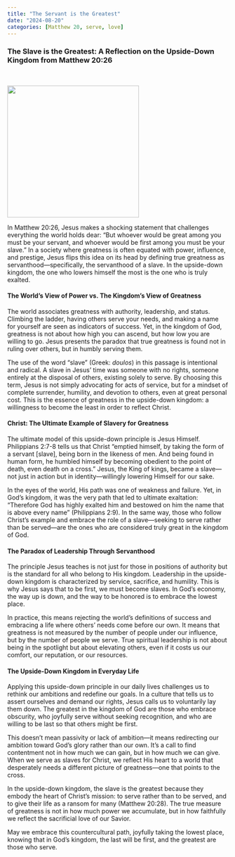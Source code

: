 ```yaml
---
title: "The Servant is the Greatest"
date: "2024-08-20"
categories: [Matthew 20, serve, love]
---
```


### The Slave is the Greatest: A Reflection on the Upside-Down Kingdom from Matthew 20:26

<br/>

![](service.jpeg){fig-align="center" width="300"}

In Matthew 20:26, Jesus makes a shocking statement that challenges everything the world holds dear: “But whoever would be great among you must be your servant, and whoever would be first among you must be your slave.” In a society where greatness is often equated with power, influence, and prestige, Jesus flips this idea on its head by defining true greatness as servanthood—specifically, the servanthood of a slave. In the upside-down kingdom, the one who lowers himself the most is the one who is truly exalted.

#### The World’s View of Power vs. The Kingdom’s View of Greatness

The world associates greatness with authority, leadership, and status. Climbing the ladder, having others serve your needs, and making a name for yourself are seen as indicators of success. Yet, in the kingdom of God, greatness is not about how high you can ascend, but how low you are willing to go. Jesus presents the paradox that true greatness is found not in ruling over others, but in humbly serving them.

The use of the word “slave” (Greek: *doulos*) in this passage is intentional and radical. A slave in Jesus’ time was someone with no rights, someone entirely at the disposal of others, existing solely to serve. By choosing this term, Jesus is not simply advocating for acts of service, but for a mindset of complete surrender, humility, and devotion to others, even at great personal cost. This is the essence of greatness in the upside-down kingdom: a willingness to become the least in order to reflect Christ.

#### Christ: The Ultimate Example of Slavery for Greatness

The ultimate model of this upside-down principle is Jesus Himself. Philippians 2:7-8 tells us that Christ “emptied himself, by taking the form of a servant \[slave\], being born in the likeness of men. And being found in human form, he humbled himself by becoming obedient to the point of death, even death on a cross.” Jesus, the King of kings, became a slave—not just in action but in identity—willingly lowering Himself for our sake.

In the eyes of the world, His path was one of weakness and failure. Yet, in God’s kingdom, it was the very path that led to ultimate exaltation: “Therefore God has highly exalted him and bestowed on him the name that is above every name” (Philippians 2:9). In the same way, those who follow Christ’s example and embrace the role of a slave—seeking to serve rather than be served—are the ones who are considered truly great in the kingdom of God.

#### The Paradox of Leadership Through Servanthood

The principle Jesus teaches is not just for those in positions of authority but is the standard for all who belong to His kingdom. Leadership in the upside-down kingdom is characterized by service, sacrifice, and humility. This is why Jesus says that to be first, we must become slaves. In God’s economy, the way up is down, and the way to be honored is to embrace the lowest place.

In practice, this means rejecting the world’s definitions of success and embracing a life where others’ needs come before our own. It means that greatness is not measured by the number of people under our influence, but by the number of people we serve. True spiritual leadership is not about being in the spotlight but about elevating others, even if it costs us our comfort, our reputation, or our resources.

#### The Upside-Down Kingdom in Everyday Life

Applying this upside-down principle in our daily lives challenges us to rethink our ambitions and redefine our goals. In a culture that tells us to assert ourselves and demand our rights, Jesus calls us to voluntarily lay them down. The greatest in the kingdom of God are those who embrace obscurity, who joyfully serve without seeking recognition, and who are willing to be last so that others might be first.

This doesn’t mean passivity or lack of ambition—it means redirecting our ambition toward God’s glory rather than our own. It’s a call to find contentment not in how much we can gain, but in how much we can give. When we serve as slaves for Christ, we reflect His heart to a world that desperately needs a different picture of greatness—one that points to the cross.

In the upside-down kingdom, the slave is the greatest because they embody the heart of Christ’s mission: to serve rather than to be served, and to give their life as a ransom for many (Matthew 20:28). The true measure of greatness is not in how much power we accumulate, but in how faithfully we reflect the sacrificial love of our Savior.

May we embrace this countercultural path, joyfully taking the lowest place, knowing that in God’s kingdom, the last will be first, and the greatest are those who serve.
